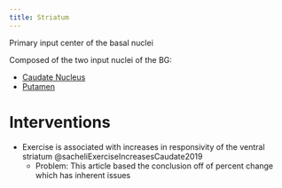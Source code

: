 ```yaml
---
title: Striatum 
---
```


Primary input center of the basal nuclei

Composed of the two input nuclei of the BG:

- [Caudate Nucleus]({{< var ref-caudate-nucleus.path >}})
- [Putamen]({{< var ref-putamen.path >}})





# Interventions


- Exercise is associated with increases in responsivity of the ventral striatum @sacheliExerciseIncreasesCaudate2019 
    - Problem: This article based the conclusion off of percent change which has inherent issues

